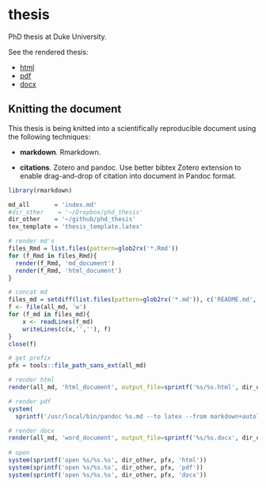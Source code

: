 thesis
======

PhD thesis at Duke University.

See the rendered thesis:

- [html](https://www.dropbox.com/s/2d1ncyu3p9ho00b/phd_thesis.html)
- [pdf](https://www.dropbox.com/s/xvpiw81izl6beiq/phd_thesis.pdf)
- [docx](https://www.dropbox.com/s/k2yl5tt2gezvdve/phd_thesis.docx)

## Knitting the document

This thesis is being knitted into a scientifically reproducible document using the following techniques:

- **markdown**. Rmarkdown.

- **citations**. Zotero and pandoc. Use better bibtex Zotero extension to enable drag-and-drop of citation into document in Pandoc format.

```r
library(rmarkdown)

md_all       = 'index.md'
#dir_other    = '~/Dropbox/phd_thesis'
dir_other    = '~/github/phd_thesis'
tex_template = 'thesis_template.latex'

# render md's
files_Rmd = list.files(pattern=glob2rx('*.Rmd'))
for (f_Rmd in files_Rmd){
  render(f_Rmd, 'md_document')
  render(f_Rmd, 'html_document')
}

# concat md
files_md = setdiff(list.files(pattern=glob2rx('*.md')), c('README.md', all_md))
f <- file(all_md, 'w') 
for (f_md in files_md){ 
    x <- readLines(f_md) 
    writeLines(c(x,'',''), f)
} 
close(f)

# get prefix
pfx = tools::file_path_sans_ext(all_md)

# render html
render(all_md, 'html_document', output_file=sprintf('%s/%s.html', dir_other, pfx), output_options=list(toc='true', fig_caption='true'))

# render pdf
system(
  sprintf('/usr/local/bin/pandoc %s.md --to latex --from markdown+autolink_bare_uris+ascii_identifiers+tex_math_single_backslash-implicit_figures --output %s/%s.pdf --table-of-contents --toc-depth 2 --template %s --highlight-style tango --latex-engine xelatex --variable geometry:margin=1in', pfx, dir_other, pfx, tex_template))

# render docx
render(all_md, 'word_document', output_file=sprintf('%s/%s.docx', dir_other, pfx))
  
# open
system(sprintf('open %s/%s.%s', dir_other, pfx, 'html'))
system(sprintf('open %s/%s.%s', dir_other, pfx, 'pdf'))
system(sprintf('open %s/%s.%s', dir_other, pfx, 'docx'))
```

